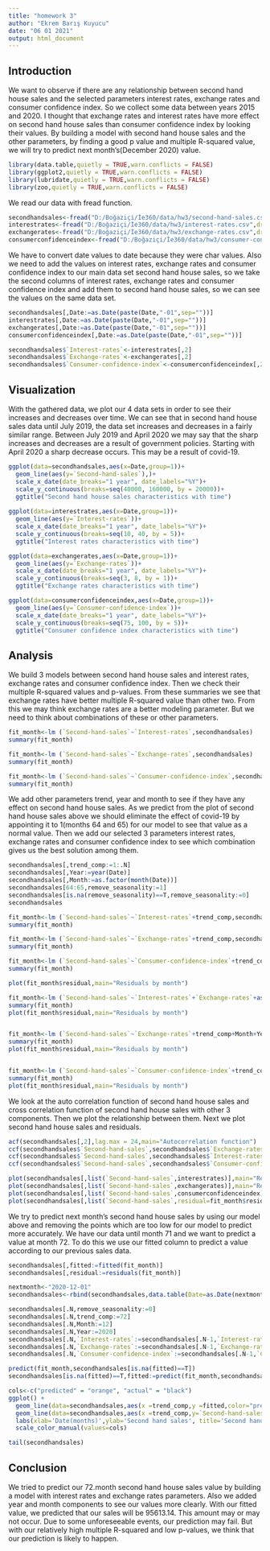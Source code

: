 ```yaml
---
title: "homework 3"
author: "Ekrem Barış Kuyucu"
date: "06 01 2021"
output: html_document
---
```


## Introduction

We want to observe if there are any relationship between second hand house sales and the selected parameters interest rates, exchange rates and consumer confidence index. So we collect some data between years 2015 and 2020. I thought that exchange rates and interest rates have more effect on second hand house sales than consumer confidence index by looking their values. By building a model with second hand house sales and the other parameters, by finding a good p value and multiple R-squared value, we will try to predict next month's(December 2020) value.


```r

library(data.table,quietly = TRUE,warn.conflicts = FALSE)
library(ggplot2,quietly = TRUE,warn.conflicts = FALSE)
library(lubridate,quietly = TRUE,warn.conflicts = FALSE)
library(zoo,quietly = TRUE,warn.conflicts = FALSE)

```


We read our data with fread function.


```r

secondhandsales<-fread("D:/Boğaziçi/İe360/data/hw3/second-hand-sales.csv",drop="V3")
interestrates<-fread("D:/Boğaziçi/İe360/data/hw3/interest-rates.csv",drop="V3")
exchangerates<-fread("D:/Boğaziçi/İe360/data/hw3/exchange-rates.csv",drop="V3")
consumerconfidenceindex<-fread("D:/Boğaziçi/İe360/data/hw3/consumer-confidence-index.csv",drop="V3")

```


We have to convert date values to date because they were char values. Also we need to add the values on interest rates, exchange rates and consumer confidence index to our main data set second hand house sales, so we take the second columns of interest rates, exchange rates and consumer confidence index and add them to second hand house sales, so we can see the values on the same data set. 


```r

secondhandsales[,Date:=as.Date(paste(Date,"-01",sep=""))]
interestrates[,Date:=as.Date(paste(Date,"-01",sep=""))]
exchangerates[,Date:=as.Date(paste(Date,"-01",sep=""))]
consumerconfidenceindex[,Date:=as.Date(paste(Date,"-01",sep=""))]

secondhandsales$`Interest-rates`<-interestrates[,2]
secondhandsales$`Exchange-rates`<-exchangerates[,2]
secondhandsales$`Consumer-confidence-index`<-consumerconfidenceindex[,2]

```


## Visualization

With the gathered data, we plot our 4 data sets in order to see their increases and decreases over time. We can see that in second hand house sales data until July 2019, the data set increases and decreases in a fairly similar range. Between July 2019 and April 2020 we may say that the sharp increases and decreases are a result of government policies. Starting with April 2020 a sharp decrease occurs. This may be a result of covid-19.


```r

ggplot(data=secondhandsales,aes(x=Date,group=1))+
  geom_line(aes(y=`Second-hand-sales`),)+
  scale_x_date(date_breaks="1 year", date_labels="%Y")+
  scale_y_continuous(breaks=seq(40000, 160000, by = 20000))+
  ggtitle("Second hand house sales characteristics with time")
  
ggplot(data=interestrates,aes(x=Date,group=1))+
  geom_line(aes(y=`Interest-rates`))+
  scale_x_date(date_breaks="1 year", date_labels="%Y")+
  scale_y_continuous(breaks=seq(10, 40, by = 5))+
  ggtitle("Interest rates characteristics with time")

ggplot(data=exchangerates,aes(x=Date,group=1))+
  geom_line(aes(y=`Exchange-rates`))+
  scale_x_date(date_breaks="1 year", date_labels="%Y")+
  scale_y_continuous(breaks=seq(3, 8, by = 1))+
  ggtitle("Exchange rates characteristics with time")

ggplot(data=consumerconfidenceindex,aes(x=Date,group=1))+
  geom_line(aes(y=`Consumer-confidence-index`))+
  scale_x_date(date_breaks="1 year", date_labels="%Y")+
  scale_y_continuous(breaks=seq(75, 100, by = 5))+
  ggtitle("Consumer confidence index characteristics with time")

```


## Analysis

We build 3 models between second hand house sales and interest rates, exchange rates and consumer confidence index. Then we check their multiple R-squared values and p-values. From these summaries we see that exchange rates have better multiple R-squared value than other two. From this we may think exchange rates are a better modeling parameter. But we need to think about combinations of these or other parameters.


```r

fit_month<-lm (`Second-hand-sales`~`Interest-rates`,secondhandsales)
summary(fit_month)

fit_month<-lm (`Second-hand-sales`~`Exchange-rates`,secondhandsales)
summary(fit_month)

fit_month<-lm (`Second-hand-sales`~`Consumer-confidence-index`,secondhandsales)
summary(fit_month)

```


We add other parameters trend, year and month to see if they have any effect on second hand house sales. As we predict from the plot of second hand house sales above we should eliminate the effect of covid-19 by appointing it to 1(months 64 and 65) for our model to see that value as a normal value. Then we add our selected 3 parameters interest rates, exchange rates and consumer confidence index to see which combination gives us the best solution among them. 


```r

secondhandsales[,trend_comp:=1:.N]
secondhandsales[,Year:=year(Date)]
secondhandsales[,Month:=as.factor(month(Date))]
secondhandsales[64:65,remove_seasonality:=1]
secondhandsales[is.na(remove_seasonality)==T,remove_seasonality:=0]
secondhandsales

fit_month<-lm (`Second-hand-sales`~`Interest-rates`+trend_comp,secondhandsales)
summary(fit_month)

fit_month<-lm (`Second-hand-sales`~`Exchange-rates`+trend_comp,secondhandsales)
summary(fit_month)

fit_month<-lm (`Second-hand-sales`~`Consumer-confidence-index`+trend_comp,secondhandsales)
summary(fit_month)

plot(fit_month$residual,main="Residuals by month")

fit_month<-lm (`Second-hand-sales`~`Interest-rates`+`Exchange-rates`+as.factor(Month)+Year+trend_comp+as.factor(remove_seasonality),secondhandsales)
summary(fit_month)
plot(fit_month$residual,main="Residuals by month")


fit_month<-lm (`Second-hand-sales`~`Exchange-rates`+trend_comp+Month+Year,secondhandsales)
summary(fit_month)
plot(fit_month$residual,main="Residuals by month")


fit_month<-lm (`Second-hand-sales`~`Consumer-confidence-index`+trend_comp+Month+Year,secondhandsales)
summary(fit_month)
plot(fit_month$residual,main="Residuals by month")

```


We look at the auto correlation function of second hand house sales and cross correlation function of second hand house sales with other 3 components. Then we plot the relationship between them. Next we plot second hand house sales and residuals.


```r
acf(secondhandsales[,2],lag.max = 24,main="Autocorrelation function")
ccf(secondhandsales$`Second-hand-sales`,secondhandsales$`Exchange-rates`,main="Cross correlation between second hand sales and exchange rates function")
ccf(secondhandsales$`Second-hand-sales`,secondhandsales$`Interest-rates`,main="Cross correlation between second hand sales and interest rates function")
ccf(secondhandsales$`Second-hand-sales`,secondhandsales$`Consumer-confidence-index`,main="Cross correlation between second hand sales and consumer confidence index function")

plot(secondhandsales[,list(`Second-hand-sales`,interestrates)],main="Relationship between second hand sales and interest rates")
plot(secondhandsales[,list(`Second-hand-sales`,exchangerates)],main="Relationship between second hand sales and exchange rates")
plot(secondhandsales[,list(`Second-hand-sales`,consumerconfidenceindex)],main="Relationship between second hand sales and consumer confidence index")
plot(secondhandsales[,list(`Second-hand-sales`,residual=fit_month$residual)],main="Relationship between second hand sales and residuals")
```


We try to predict next month's second hand house sales by using our model above and removing the points which are too low for our model to predict more accurately. We have our data until month 71 and we want to predict a value at month 72. To do this we use our fitted column to predict a value according to our previous sales data.


```r

secondhandsales[,fitted:=fitted(fit_month)]
secondhandsales[,residual:=residuals(fit_month)]

nextmonth<-"2020-12-01"
secondhandsales<-rbind(secondhandsales,data.table(Date=as.Date(nextmonth)),fill = T)

secondhandsales[.N,remove_seasonality:=0]
secondhandsales[.N,trend_comp:=72]
secondhandsales[.N,Month:=12]
secondhandsales[.N,Year:=2020]
secondhandsales[.N,`Interest-rates`:=secondhandsales[.N-1,`Interest-rates`]]
secondhandsales[.N,`Exchange-rates`:=secondhandsales[.N-1,`Exchange-rates`]]
secondhandsales[.N,`Consumer-confidence-index`:=secondhandsales[.N-1,`Consumer-confidence-index`]]

predict(fit_month,secondhandsales[is.na(fitted)==T])
secondhandsales[is.na(fitted)==T,fitted:=predict(fit_month,secondhandsales[is.na(fitted)==T])]

cols<-c("predicted" = "orange", "actual" = "black")
ggplot() + 
  geom_line(data=secondhandsales,aes(x =trend_comp,y =fitted,color="predicted")) +
  geom_line(data=secondhandsales,aes(x =trend_comp,y=`Second-hand-sales`,color="actual")) +
  labs(xlab='Date(months)',ylab='Second hand sales', title='Second hand sales actual vs predicted values')
  scale_color_manual(values=cols)

tail(secondhandsales)

```


## Conclusion

We tried to predict our 72.month second hand house sales value by building a model with interest rates and exchange rates parameters. Also we added year and month components to see our values more clearly. With our fitted value, we predicted that our sales will be 95613.14. This amount may or may not occur. Due to some unforeseeable events, our prediction may fail. But with our relatively high multiple R-squared and low p-values, we think that our prediction is likely to happen.



